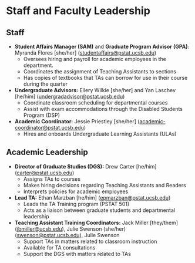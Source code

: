 # Staff and Faculty Leadership {#sec-StaffandFacultyContact}

## Staff {- #Staff}

- **Student Affairs Manager (SAM)** and **Graduate Program Advisor (GPA)**: Myranda Flores [she/her] ([studentaffairs@pstat.ucsb.edu](mailto:studentaffairs@pstat.ucsb.edu))
    - Oversees hiring and payroll for academic employees in the department.  
    - Coordinates the assignment of Teaching Assistants to sections
    - Has copies of textbooks that TAs can borrow for use in their course during the quarter

- **Undergraduate Advisors:** Ellery Wilkie [she/her] and Yan Laschev [he/him] ([undergradadvisor@pstat.ucsb.edu](mailto:undergradadvisor@pstat.ucsb.edu))
    - Coordinate classroom scheduling for departmental courses
    - Assist with exam accommodations through the Disabled Students Program (DSP)

- **Academic Coordinator:** Jessie Priestley [she/her] ([academic-coordinator@pstat.ucsb.edu](mailto:academic-coordinator@pstat.ucsb.edu))
    - Hires and onboards Undergraduate Learning Assistants (ULAs) 

## Academic Leadership {- #AcadLead}
- **Director of Graduate Studies (DGS):** Drew Carter [he/him] ([carter@pstat.ucsb.edu](mailto:carter@pstat.ucsb.edu))
    - Assigns TAs to courses
    - Makes hiring decisions regarding Teaching Assistants and Readers
    - Interprets policies for academic employees 


- **Lead TA:** Ethan Marzban [he/him] ([epmarzban@pstat.ucsb.edu](mailto:epmarzban@pstat.ucsb.edu))
    - Leads the TA Training program (PSTAT 501)
    - Acts as a liaison between graduate students and departmental leadership
    
    
    
- **Teaching Assistant Training Coordinators:** Jack Miller [they/them] ([jbmiller@ucsb.edu](mailto:jbmiller@ucsb.edu)), Julie Swenson (she/her)([swenson@pstat.ucsb.edu](mailto:swenson@pstat.ucsb.edu)), Julie Swenson 
    - Support TAs in matters related to classroom instruction
    - Available for TA consultations 
    - Support the DGS with matters related to TAs


